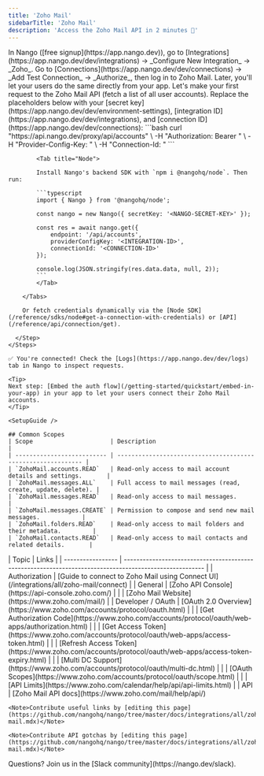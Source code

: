 ```yaml
---
title: 'Zoho Mail'
sidebarTitle: 'Zoho Mail'
description: 'Access the Zoho Mail API in 2 minutes 💨'
---
```




<Tabs>
  <Tab title="🚀 Quickstart">
    <Steps>
      <Step title="Create an integration">
        In Nango ([free signup](https://app.nango.dev)), go to [Integrations](https://app.nango.dev/dev/integrations) -> _Configure New Integration_ -> _Zoho_.
      </Step>
      <Step title="Authorize Zoho Mail">
        Go to [Connections](https://app.nango.dev/dev/connections) -> _Add Test Connection_ -> _Authorize_, then log in to Zoho Mail. Later, you'll let your users do the same directly from your app.
      </Step>
      <Step title="Call the Zoho Mail API">
        Let's make your first request to the Zoho Mail API (fetch a list of all user accounts). Replace the placeholders below with your [secret key](https://app.nango.dev/dev/environment-settings), [integration ID](https://app.nango.dev/dev/integrations), and [connection ID](https://app.nango.dev/dev/connections):
        <Tabs>
            <Tab title="cURL">
                ```bash
                curl "https://api.nango.dev/proxy/api/accounts" \
                  -H "Authorization: Bearer <NANGO-SECRET-KEY>" \
                  -H "Provider-Config-Key: <INTEGRATION-ID>" \
                  -H "Connection-Id: <CONNECTION-ID>"
                ```
            </Tab>

            <Tab title="Node">

            Install Nango's backend SDK with `npm i @nangohq/node`. Then run:

            ```typescript
            import { Nango } from '@nangohq/node';

            const nango = new Nango({ secretKey: '<NANGO-SECRET-KEY>' });

            const res = await nango.get({
                endpoint: '/api/accounts',
                providerConfigKey: '<INTEGRATION-ID>',
                connectionId: '<CONNECTION-ID>'
            });

            console.log(JSON.stringify(res.data.data, null, 2));
            ```
            </Tab>

        </Tabs>

        Or fetch credentials dynamically via the [Node SDK](/reference/sdks/node#get-a-connection-with-credentials) or [API](/reference/api/connection/get).

      </Step>
    </Steps>

    ✅ You're connected! Check the [Logs](https://app.nango.dev/dev/logs) tab in Nango to inspect requests.

    <Tip>
    Next step: [Embed the auth flow](/getting-started/quickstart/embed-in-your-app) in your app to let your users connect their Zoho Mail accounts.
    </Tip>
  </Tab>
  <Tab title="🧑‍💻 OAuth app setup">
    
    <SetupGuide />
    
    ## Common Scopes
    | Scope                      | Description                                                  |
    | -------------------------- | ------------------------------------------------------------ |
    | `ZohoMail.accounts.READ`   | Read-only access to mail account details and settings.       |
    | `ZohoMail.messages.ALL`    | Full access to mail messages (read, create, update, delete). |
    | `ZohoMail.messages.READ`   | Read-only access to mail messages.                           |
    | `ZohoMail.messages.CREATE` | Permission to compose and send new mail messages.            |
    | `ZohoMail.folders.READ`    | Read-only access to mail folders and their metadata.         |
    | `ZohoMail.contacts.READ`   | Read-only access to mail contacts and related details.       |


  </Tab>
  <Tab title="🔗 Useful links">
    | Topic             | Links                                                                                                   |
    | ----------------- | ------------------------------------------------------------------------------------------------------- |
    | Authorization     | [Guide to connect to Zoho Mail using Connect UI](/integrations/all/zoho-mail/connect) |
    | General           | [Zoho API Console](https://api-console.zoho.com/)                                                       |
    |                   | [Zoho Mail Website](https://www.zoho.com/mail/)                                                     |
    | Developer / OAuth | [OAuth 2.0 Overview](https://www.zoho.com/accounts/protocol/oauth.html)                                 |
    |                   | [Get Authorization Code](https://www.zoho.com/accounts/protocol/oauth/web-apps/authorization.html)      |
    |                   | [Get Access Token](https://www.zoho.com/accounts/protocol/oauth/web-apps/access-token.html)             |
    |                   | [Refresh Access Token](https://www.zoho.com/accounts/protocol/oauth/web-apps/access-token-expiry.html) |
    |                   | [Multi DC Support](https://www.zoho.com/accounts/protocol/oauth/multi-dc.html)                          |
    |                   | [OAuth Scopes](https://www.zoho.com/accounts/protocol/oauth/scope.html)                                 |
    |                   | [API Limits](https://www.zoho.com/calendar/help/api/api-limits.html)                                    |
    | API               | [Zoho Mail API docs](https://www.zoho.com/mail/help/api/)   

    <Note>Contribute useful links by [editing this page](https://github.com/nangohq/nango/tree/master/docs/integrations/all/zoho-mail.mdx)</Note>
  </Tab>
  <Tab title="🚨 API gotchas">
  <ApiGotchas />

    <Note>Contribute API gotchas by [editing this page](https://github.com/nangohq/nango/tree/master/docs/integrations/all/zoho-mail.mdx)</Note>
  </Tab>
</Tabs>
<Info>
    Questions? Join us in the [Slack community](https://nango.dev/slack).
</Info>
